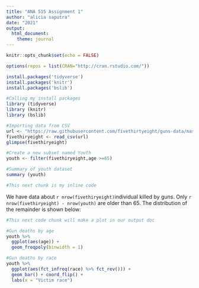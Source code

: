 ```yaml
---
title: "ANA 515 Assignment 1"
author: "alicia saputra"
date: "2021"
output:
  html_document:
    theme: journal
---
```

```r
knitr::opts_chunk$set(echo = FALSE)
```

```r
options(repos = list(CRAN="http://cran.rstudio.com/"))
```

```r
install.packages('tidyverse')
install.packages('knitr')
install.packages('bslib')
```

```r
#Calling my install packages
library (tidyverse)
library (knitr)
library (bslib)
```

```r
#Importing data from CSV
url <- "https://raw.githubusercontent.com/fivethirtyeight/guns-data/master/full_data.csv"
fivethiryeight <- read_csv(url)
glimpse(fivethiryeight)
```

```r
#Create a new subset named Youth
youth <- filter(fivethiryeight,age >=65)
```

```r
#Summary of youth dataset
summary (youth)
```

```r
#This next chunk is my inline code
```
We have data about `r nrow(fivethiryeight)`individual killed by guns. 
Only `r nrow(fivethiryeight) - nrow(youth)` are older than 65. 
The distribution of the remainder is shown below:

``` r
#This next code chunk will make a plot in our output doc
```

```r
#Gun deaths by age
youth %>% 
  ggplot(aes(age)) + 
  geom_freqpoly(binwidth = 1) 
```

```r
#Gun deaths by race
youth %>% 
  ggplot(aes(fct_infreq(race) %>% fct_rev())) + 
  geom_bar() + coord_flip() + 
  labs(x = "Victim race") 
```
